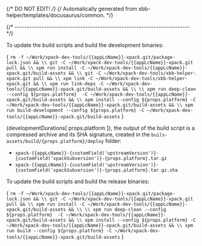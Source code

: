 {/* DO NOT EDIT! */}
{/* Automatically generated from xbb-helper/templates/docusaurus/common. */}




{/* ------------------------------------------------------------------------ */}

To update the build scripts and build the development binaries:

<CodeBlock language="sh"> {
`rm -f ~/Work/xpack-dev-tools/{{appLcName}}-xpack.git/package-lock.json && \\
git -C ~/Work/xpack-dev-tools/{{appLcName}}-xpack.git pull && \\
xpm run install -C ~/Work/xpack-dev-tools/{{appLcName}}-xpack.git/build-assets && \\
git -C ~/Work/xpack-dev-tools/xbb-helper-xpack.git pull && \\
xpm link -C ~/Work/xpack-dev-tools/xbb-helper-xpack.git && \\
xpm run link-deps -C ~/Work/xpack-dev-tools/{{appLcName}}-xpack.git/build-assets && \\
\\
xpm run deep-clean --config ${props.platform}  -C ~/Work/xpack-dev-tools/{{appLcName}}-xpack.git/build-assets && \\
xpm install --config ${props.platform} -C ~/Work/xpack-dev-tools/{{appLcName}}-xpack.git/build-assets && \\
xpm run build-development --config ${props.platform} -C ~/Work/xpack-dev-tools/{{appLcName}}-xpack.git/build-assets`
} </CodeBlock>

{developmentDurations[ props.platform ]}, the output of the build script is a compressed
archive and its SHA signature, created in
the <code>buils-assets/build/{props.platform}/deploy</code> folder:

* <code>xpack-{{appLcName}}-{customField('upstreamVersion')}-{customField('xpackSubversion')}-{props.platform}.tar.gz</code>
* <code>xpack-{{appLcName}}-{customField('upstreamVersion')}-{customField('xpackSubversion')}-{props.platform}.tar.gz.sha</code>

To update the build scripts and build the release binaries:

<CodeBlock language="sh"> {
`rm -f ~/Work/xpack-dev-tools/{{appLcName}}-xpack.git/package-lock.json && \\
git -C ~/Work/xpack-dev-tools/{{appLcName}}-xpack.git pull && \\
xpm run install -C ~/Work/xpack-dev-tools/{{appLcName}}-xpack.git/build-assets && \\
\\
xpm run deep-clean --config ${props.platform}  -C ~/Work/xpack-dev-tools/{{appLcName}}-xpack.git/build-assets && \\
xpm install --config ${props.platform} -C ~/Work/xpack-dev-tools/{{appLcName}}-xpack.git/build-assets && \\
xpm run build --config ${props.platform} -C ~/Work/xpack-dev-tools/{{appLcName}}-xpack.git/build-assets`
} </CodeBlock>
